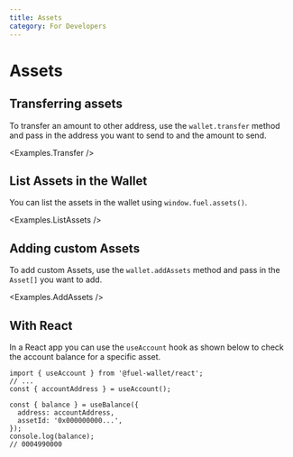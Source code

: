 ```yaml
---
title: Assets
category: For Developers
---
```


# Assets

## Transferring assets

To transfer an amount to other address, use the `wallet.transfer` method and pass in the address you want to send to and the amount to send.

<CodeImport file="../../examples/Transfer.tsx" />

<Examples.Transfer />

## List Assets in the Wallet

You can list the assets in the wallet using `window.fuel.assets()`.

<CodeImport file="../../examples/ListAssets.tsx" />

<Examples.ListAssets />

## Adding custom Assets

To add custom Assets, use the `wallet.addAssets` method and pass in the `Asset[]` you want to add.

<CodeImport file="../../examples/AddAssets.tsx" />

<Examples.AddAssets />

## With React

In a React app you can use the `useAccount` hook as shown below to check the account balance for a specific asset.

```tsx
import { useAccount } from '@fuel-wallet/react';
// ...
const { accountAddress } = useAccount();

const { balance } = useBalance({
  address: accountAddress,
  assetId: '0x000000000...',
});
console.log(balance);
// 0004990000
```
